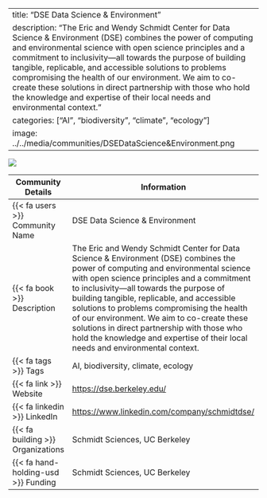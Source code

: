 
---
title: "DSE Data Science & Environment"
description: "The Eric and Wendy Schmidt Center for Data Science & Environment (DSE) combines the power of computing and environmental science with open science principles and a commitment to inclusivity—all towards the purpose of building tangible, replicable, and accessible solutions to problems compromising the health of our environment. We aim to co-create these solutions in direct partnership with those who hold the knowledge and expertise of their local needs and environmental context."
categories: ["AI", "biodiversity", "climate", "ecology"]
image: ../../media/communities/DSEDataScience&Environment.png
---

![](../../media/communities/DSEDataScience&Environment.png){.custom_image}

| Community Details             | Information                                                                                                     |
|-------------------------------|-----------------------------------------------------------------------------------------------------------------|
| {{< fa users >}} Community Name       | DSE Data Science & Environment                                                                                       |
| {{< fa book >}} Description           | The Eric and Wendy Schmidt Center for Data Science & Environment (DSE) combines the power of computing and environmental science with open science principles and a commitment to inclusivity—all towards the purpose of building tangible, replicable, and accessible solutions to problems compromising the health of our environment. We aim to co-create these solutions in direct partnership with those who hold the knowledge and expertise of their local needs and environmental context.                                                                                          |
| {{< fa tags >}} Tags                  | AI, biodiversity, climate, ecology                                                                                                 |
| {{< fa link >}} Website               | [https://dse.berkeley.edu/](https://https://dse.berkeley.edu/)                                                                    |
| {{< fa linkedin >}} LinkedIn          | [https://www.linkedin.com/company/schmidtdse/](https://https://www.linkedin.com/company/schmidtdse/)                                                                  |                                                                             |
| {{< fa building >}} Organizations     | Schmidt Sciences, UC Berkeley                                                                                        |
| {{< fa hand-holding-usd >}} Funding   | Schmidt Sciences, UC Berkeley                                                                                |

